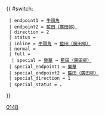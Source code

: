 {{ #switch: {{{format|}}}
  | endpoint1 = [[牛頭角巴士總站|牛頭角]]
  | endpoint2 = [[藍田（廣田邨）巴士總站|藍田（廣田邨）]]
  | direction = 2
  | status =
  | inline = [[牛頭角巴士總站|牛頭角]] ↔ [[藍田（廣田邨）巴士總站|藍田（廣田邨）]]
  | normal =
  | full =
   | special = [[樂華巴士總站|樂華]] → [[藍田（廣田邨）巴士總站|藍田（廣田邨）]]
  | special_endpoint1 = [[樂華巴士總站|樂華]]
  | special_endpoint2 = [[藍田（廣田邨）巴士總站|藍田（廣田邨）]]
  | special_direction = 1
  | special_status = {{HK Bus Status|ST}}， {{HK Bus Status|M}}
}}<noinclude>[[Category:九龍巴士路線模板|014B]]</noinclude>